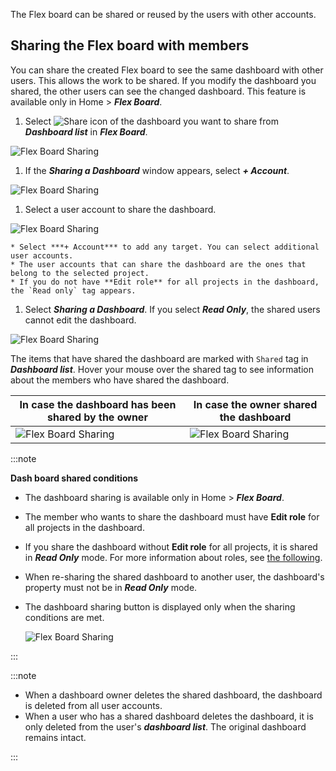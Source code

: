 The Flex board can be shared or reused by the users with other accounts.

## Sharing the Flex board with members

You can share the created Flex board to see the same dashboard with other users. This allows the work to be shared. If you modify the dashboard you shared, the other users can see the changed dashboard. This feature is available only in Home > **_Flex Board_**.

1.  Select ![Share icon](/img/ico-flexboard-share.svg) of the dashboard you want to share from **_Dashboard list_** in **_Flex Board_**.

  ![Flex Board Sharing](/img/flexboard-manage.png)

1.  If the **_Sharing a Dashboard_** window appears, select **_+ Account_**.

  ![Flex Board Sharing](/img/flexboard-share-01.png)

1.  Select a user account to share the dashboard.

  ![Flex Board Sharing](/img/flexboard-share-06.png)

```
* Select ***+ Account*** to add any target. You can select additional user accounts.
* The user accounts that can share the dashboard are the ones that belong to the selected project.
* If you do not have **Edit role** for all projects in the dashboard, the `Read only` tag appears.
```

1.  Select **_Sharing a Dashboard_**. If you select **_Read Only_**, the shared users cannot edit the dashboard.

  ![Flex Board Sharing](/img/flexboard-share-03.png)

The items that have shared the dashboard are marked with `Shared` tag in **_Dashboard list_**. Hover your mouse over the shared tag to see information about the members who have shared the dashboard.

| In case the dashboard has been shared by the owner | In case the owner shared the dashboard             |
| -------------------------------------------------- | -------------------------------------------------- |
| ![Flex Board Sharing](/img/flexboard-share-04.png) | ![Flex Board Sharing](/img/flexboard-share-05.png) |

:::note 

**Dash board shared conditions**

-   The dashboard sharing is available only in Home > **_Flex Board_**.

-   The member who wants to share the dashboard must have **Edit role** for all projects in the dashboard. 

-   If you share the dashboard without **Edit role** for all projects, it is shared in **_Read Only_** mode. For more information about roles, see [the following](../project/project-structure).

-   When re-sharing the shared dashboard to another user, the dashboard's property must not be in **_Read Only_** mode.

-   The dashboard sharing button is displayed only when the sharing conditions are met.

    ![Flex Board Sharing](/img/flexboard-sharable-list.png)

:::

:::note

-   When a dashboard owner deletes the shared dashboard, the dashboard is deleted from all user accounts.
-   When a user who has a shared dashboard deletes the dashboard, it is only deleted from the user's **_dashboard list_**. The original dashboard remains intact.

:::
